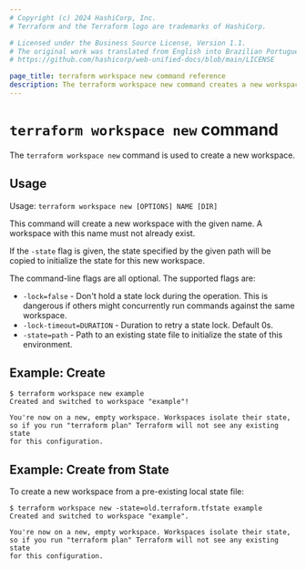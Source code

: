 ```yaml
---
# Copyright (c) 2024 HashiCorp, Inc.
# Terraform and the Terraform logo are trademarks of HashiCorp.

# Licensed under the Business Source License, Version 1.1.
# The original work was translated from English into Brazilian Portuguese.
# https://github.com/hashicorp/web-unified-docs/blob/main/LICENSE

page_title: terraform workspace new command reference
description: The terraform workspace new command creates a new workspace with the specified name.
---
```


# `terraform workspace new` command

The `terraform workspace new` command is used to create a new workspace.

## Usage

Usage: `terraform workspace new [OPTIONS] NAME [DIR]`

This command will create a new workspace with the given name. A workspace with
this name must not already exist.

If the `-state` flag is given, the state specified by the given path
will be copied to initialize the state for this new workspace.

The command-line flags are all optional. The supported flags are:

* `-lock=false` - Don't hold a state lock during the operation. This is
  dangerous if others might concurrently run commands against the same
  workspace.
* `-lock-timeout=DURATION` - Duration to retry a state lock. Default 0s.
* `-state=path`   - Path to an existing state file to initialize the state of this environment.

## Example: Create

```
$ terraform workspace new example
Created and switched to workspace "example"!

You're now on a new, empty workspace. Workspaces isolate their state,
so if you run "terraform plan" Terraform will not see any existing state
for this configuration.
```

## Example: Create from State

To create a new workspace from a pre-existing local state file:

```
$ terraform workspace new -state=old.terraform.tfstate example
Created and switched to workspace "example".

You're now on a new, empty workspace. Workspaces isolate their state,
so if you run "terraform plan" Terraform will not see any existing state
for this configuration.
```
